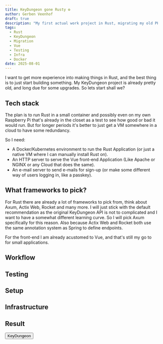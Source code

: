 ```yaml
---
title: KeyDungeon gone Rusty ⚙
author: Gerben Veenhof
draft: true
description: "My first actual work project in Rust, migrating my old PHP project mostly self writen and not so easily maintainable to Rust!"
tags:
  - Rust
  - KeyDungeon
  - Migration
  - Vue
  - Testing
  - Infra
  - Docker
date: 2025-08-01
---
```



I want to get more experience into making things in Rust, and the best thing is to just start building something.
My KeyDungeon project is already pretty old, and long due for some upgrades. So lets start shall we?

## Tech stack

The plan is to run Rust in a small container and possibly even on my own Raspberry Pi that's already in the closet as a test to see how good or bad it would run.
But for longer periods it's better to just get a VM somewhere in a cloud to have some redundancy.

So I need:

- A Docker/Kubernetes environment to run the Rust Application (or just a native VM where I can manually install Rust on).
- An HTTP server to serve the Vue front-end Application (Like Apache or NGINX or any Cloud that does the same).
- An e-mail server to send e-mails for sign-up (or make some different way of users logging in, like a passkey).

## What frameworks to pick?

For Rust there are already a lot of frameworks to pick from, think about Axum, Actix Web, Rocket and many more.
I will just stick with the default recommendation as the original KeyDungeon API is not to complicated and I want to have a somewhat different learning curve.
So I will pick Axum specifically for this reason. Also because Actix Web and Rocket both use the same annotation system as Spring to define endpoints.

For the front-end I am already acustomed to Vue, and that's still my go to for small applications.

## Workflow

## Testing

## Setup

## Infrastructure

## Result

<FlexCenter>
  <Button href="https://key.gerbenveenhof.nl" icon="mdi:link-variant">
    KeyDungeon
  </Button>
</FlexCenter>
